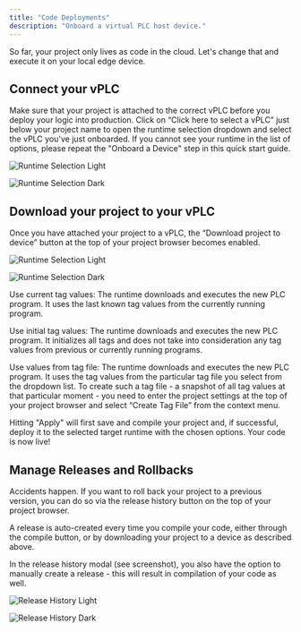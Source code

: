 ```yaml
---
title: "Code Deployments"
description: "Onboard a virtual PLC host device."
---
```


So far, your project only lives as code in the cloud. Let's change that and execute it on your local edge device.

## Connect your vPLC

Make sure that your project is attached to the correct vPLC before you deploy your logic into production. Click on “Click here to select a vPLC” just below your project name to open the runtime selection dropdown and select the vPLC you've just onboarded. If you cannot see your runtime in the list of options, please repeat the "Onboard a Device" step in this quick start guide.

<img
  className="block dark:hidden"
  src="/images/runtime-selection-light.png"
  alt="Runtime Selection Light"
/>

<img
  className="hidden dark:block"
  src="/images/runtime-selection-dark.png"
  alt="Runtime Selection Dark"
/>

## Download your project to your vPLC

Once you have attached your project to a vPLC, the “Download project to device” button at the top of your project browser becomes enabled.  

<img
  className="block dark:hidden"
  src="/images/project-download-options-light.png"
  alt="Runtime Selection Light"
/>

<img
  className="hidden dark:block"
  src="/images/project-download-options-dark.png"
  alt="Runtime Selection Dark"
/>

Use current tag values: The runtime downloads and executes the new PLC program. It uses the last known tag values from the currently running program.

Use initial tag values: The runtime downloads and executes the new PLC program. It initializes all tags and does not take into consideration any tag values from previous or currently running programs.

Use values from tag file: The runtime downloads and executes the new PLC program. It uses the tag values from the particular tag file you select from the dropdown list. To create such a tag file - a snapshot of all tag values at that particular moment - you need to enter the project settings at the top of your project browser and select “Create Tag File” from the context menu.

Hitting "Apply" will first save and compile your project and, if successful, deploy it to the selected target runtime with the chosen options. Your code is now live!

## Manage Releases and Rollbacks

Accidents happen. If you want to roll back your project to a previous version, you can do so via the release history button on the top of your project browser. 

A release is auto-created every time you compile your code, either through the compile button, or by downloading your project to a device as described above.

In the release history modal (see screenshot), you also have the option to manually create a release - this will result in compilation of your code as well.

<img
  className="block dark:hidden"
  src="/images/release-history-light.png"
  alt="Release History Light"
/>

<img
  className="hidden dark:block"
  src="/images/release-history-dark.png"
  alt="Release History Dark"
/>